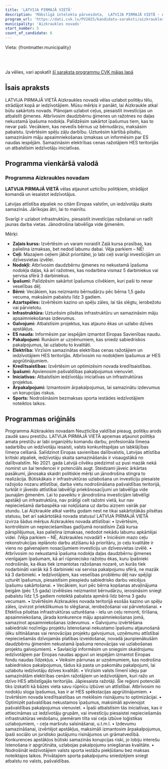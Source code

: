 ```yaml
---
title: 'LATVIJA PIRMAJĀ VIETĀ'
description: 'Mākslīgā intelekta pārveidota,  LATVIJA PIRMAJĀ VIETĀ - Aizkraukles novads programma vienkāršā valodā'
program_url: 'https://dati.cvk.lv/PV2025/kandidatu-saraksti/aizkraukles-novads/latvija-pirmaja-vieta'
municipality: 'Aizkraukles novads'
start_number: 5
count_of_candidate: 6
---
```



Vieta: {frontmatter.municipality}<br/>

<Badge text="Infrastruktūras uzlabošana" variant="note" size="small" /> <Badge text="Investīciju piesaiste" variant="note" size="small" /> <Badge text="Ģimeņu atbalsts" variant="note" size="small" /> <Badge text="Nekustamā īpašuma nodokļa atvieglojumi" variant="note" size="small" /> <Badge text="Enerģijas cenu samazināšana" variant="note" size="small" />

<br/><br/> 

<Card title='Šis ir mākslīga intelekta ģenerēts apraksts' icon='starlight'>
    Ja vēlies, vari apskatīt <a href={frontmatter.program_url} target='_blank'>šī saraksta programmu CVK mājas lapā</a>
    </Card>

## Īsais apraksts

LATVIJA PIRMAJĀ VIETĀ Aizkraukles novadā vēlas uzlabot politiķu tēlu, strādājot kopā ar iedzīvotājiem. Mūsu mērķis ir panākt, lai Aizkraukle atkal būtu sakārtots novads. Plānojam uzlabot ceļus, piesaistīt investīcijas un atbalstīt ģimenes. Atbrīvosim daudzbērnu ģimenes un ražotnes no daļas nekustamā īpašuma nodokļa. Palīdzēsim sakārtot īpašumus tiem, kas to nevar paši. Vecākiem, kas nevedīs bērnus uz bērnudārzu, maksāsim pabalstu. Izvērtēsim spēļu zāļu darbību. Uzturēsim kārtībā pilsētu, samazināsim māju apsaimniekošanas izmaksas un informēsim par ES naudas iespējām. Samazināsim elektrības cenas ražotājiem HES teritorijās un atbalstīsim iedzīvotāju iniciatīvas.

## Programma vienkāršā valodā

### Programma Aizkraukles novadam

**LATVIJA PIRMAJĀ VIETĀ** vēlas atjaunot uzticību politiķiem, strādājot komandā un iesaistot iedzīvotājus.

Latvijas attīstība atpaliek no citām Eiropas valstīm, un iedzīvotāju skaits samazinās. Jārīkojas ātri, lai to mainītu.

Svarīgi ir uzlabot infrastruktūru, piesaistīt investīcijas ražošanai un radīt jaunas darba vietas. Jānodrošina labvēlīga vide ģimenēm.

Mērķi:

*   **Zaļais kurss:** Izvērtēsim un varam noraidīt Zaļā kursa prasības, kas palielina izmaksas, bet nedod labumu dabai. Vēja parkiem – NĒ!
*   **Ceļi:** Mazajiem ceļiem jābūt prioritātei, jo labi ceļi svarīgi investīcijām un dzīvesvietas izvēlei.
*   **Nodokļi:** Atbrīvosim daudzbērnu ģimenes no nekustamā īpašuma nodokļa daļas, kā arī ražotnes, kas nodarbina vismaz 5 darbiniekus vai servisa sfērā 3 darbiniekus.
*   **Īpašumi:** Palīdzēsim sakārtot īpašumus cilvēkiem, kuri paši to nevar veselības dēļ.
*   **Bērni:** Vecākiem, kas neizmanto bērnudārzu pēc bērna 1,5 gadu vecuma, maksāsim pabalstu līdz 3 gadiem.
*   **Azartspēles:** Izvērtēsim kazino un spēļu zāles, lai tās slēgtu, ierobežotu vai pārvietotu.
*   **Infrastruktūra:** Uzturēsim pilsētas infrastruktūru un samazināsim māju apsaimniekošanas izdevumus.
*   **Galvojumi:** Atbalstīsim projektus, kas atjauno ēkas un uzlabo dzīves apstākļus.
*   **ES nauda:** Informēsim par iespējām izmantot Eiropas Savienības naudu.
*   **Pakalpojumi:** Runāsim ar uzņēmumiem, kas sniedz sabiedriskos pakalpojumus, lai uzlabotu to kvalitāti.
*   **Elektrība:** Virzīsim samazinātas elektrības cenas ražotājiem un iedzīvotājiem HES teritorijās. Atbrīvosim no nodokļiem īpašumus ar HES apgrūtinājumiem.
*   **Kredītsaistības:** Izvērtēsim un optimizēsim novada kredītsaistības.
*   **Īpašumi:** Apvienosim pašvaldības pakalpojumus vienuviet.
*   **Iniciatīvas:** Atbalstīsim iedzīvotāju iniciatīvas un infrastruktūras projektus.
*   **Ārpakalpojumi:** Izmantosim ārpakalpojumus, lai samazinātu izdevumus un korupcijas riskus.
*   **Sports:** Nodrošināsim bezmaksas sporta iestādes iedzīvotājiem noteiktos laikos.

## Programmas oriģināls

Programma Aizkraukles novadam
Neuzticība valdībai pieaug, politiķu arods zaudē savu prestižu. LATVIJA PIRMAJĀ VIETĀ apņemas atjaunot politiķa amata prestižu ar labi organizētu komandu darbu, profesionāla līmeņa sadarbību un iedzīvotāju iesaisti, valsts konkurētspējas un labklājības līmeņa celšanā.
Salīdzinot Eiropas savienības dalībvalstis, Latvijas attīstība kritiski atpaliek, iedzīvotāju skaita samazināšanās ir visaugstākā no dalībvalstīm. No 2021. gada Latvijā cilvēku piedzimst uz pusi mazāk nekā nomirst un šai tendencei ir potenciāls augt. Steidzami jāveic ārkārtas pasākumi, jānosaka skaidri politiskie mērķi un jānodrošina stingra to realizācija.
Būtiskākais ir infrastruktūras uzlabošana un investīciju piesaiste ražojošo nozaru attīstībai, darba vietu nodrošināšana pašvaldības teritorijā, turklāt ir jāveido attīstībai labvēlīgi priekšnosacījumi un labvēlīga vide jaunajām ģimenēm. Lai to paveiktu ir jānodrošina investīcijām labvēlīgi apstākļi un infrastruktūra, nav prātīgi celt ražotni vietā, kur nav nepieciešamā darbaspēka vai nokļūšana uz darbu aizņem vairāk par stundu.
Lai Aizkraukle atkal varētu godam nest ne tikai sakārtotākās pilsētas statusu, bet arī sakārtotākā novada statusu!
LATVIJA PIRMAJĀ VIETĀ izvirza šādus mērķus Aizkraukles novada attīstībai:
• Izvērtēsim, kontrolēsim un nepieciešamības gadījumā noraidīsim Zaļā kursa pārspīlējumus, kas palielina izmaksas, nedodot nekādu labumu apkārtējai videi. (Vēja parkiem – NĒ, Aizkraukles novadā!)
• Iniciēsim mazo ceļu rekonstrukcijas ieplānoto darbu atzīšanu kā prioritāru, jo ceļu kvalitāte ir viens no galvenajiem nosacījumiem investīciju un dzīvesvietas izvēlē.
• Atbrīvosim no nekustamā īpašuma nodokļa daļas daudzbērnu ģimenes vienīgajam īpašumam, kā arī rūpniecisko ražotņu ēkas, kuru īpašnieki nodrošinās, ka ēkas tiek izmantotas ražošanas nozarē, un kurās tiek nodarbināti vairāk kā 5 darbinieki vai servisa pakalpojumu sfērā, ne mazāk kā 3 darbinieki.
• Iedzīvotājiem, kas veselības problēmu dēļ nav spējīgi uzturēt īpašumus, piesaistīsim piespiedu sabiedrisko darbu veicējus īpašumu sakārtošanai.
• Vecākiem, kuri pēc bērna kopšanas atvaļinājuma beigām (pēc 1,5 gada) izvēlēsies neizmantot bērnudārzu, ierosināsim sniegt pabalstu līdz 1,5 gadiem noteiktā pabalsta apmērā līdz bērna 3 gadu vecumam.
• Izvērtēsim Aizkraukles novada teritorijā esošās kazino un spēļu zāles, izvirzot priekšlikumus to slēgšanai, ierobežošanai vai pārvietošanai.
• Efektīva pilsētas infrastruktūras uzturēšana - ielu un ceļu remonti, tīrīšana, apsaimniekošana, jārada konkurence māju apsaimniekošanas jomā, samazinot apsaimniekošanas izdevumus.
• Galvojumu izvērtēšana sabiedriski nozīmīgu projektu īstenošanai nekustamo īpašumu atjaunošanā (ēku siltināšanas vai renovācijas projektu galvojumus, uzņēmumu attīstībai nepieciešamās dzīvojamās platības izveidošanai, novadā jaunpienākušām daudzbērnu ģimenēm nekustamā īpašuma renovācijas vai uzlabošanas projektu galvojumiem).
• Savlaicīgi informēsim un sniegsim skaidrojumu iedzīvotājiem par Eiropas naudas apguvi un iespējām izmantot Eiropas fondu naudas līdzekļus.
• Veiksim pārrunas ar uzņēmumiem, kas nodrošina sabiedriskos pakalpojumus, tādus kā pasta un pakomātu pakalpojumi, lai uzlabotu iedzīvotāju dzīves kvalitāti.
• Virzīsim valsts līmenī ideju par samazinātām elektrības cenām ražotājiem un iedzīvotājiem, kuri ražo un dzīvo HES atbilstīgajās teritorijās. Jāpiesaista ražotāji. Šie reģioni potenciāli tiks izskatīti kā bāzes vieta savu rūpnīcu izbūvei un attīstībai. Atbrīvosim no nodokļu sloga īpašumus, kas ir ar HES spēkstacijas apgrūtinājumiem.
• Izvērtēsim novada kredītsaistības un meklēsim risinājumu to optimizācijai.
• Optimizēt pašvaldības nekustamos īpašumus, maksimāli apvienojot pašvaldības pakalpojumus vienuviet.
• Īpaši atbalstīsim tās iniciatīvas, kas ir attiecināmas uz iedzīvotāju grupām, vai investīciju piesaistei nepieciešamās infrastruktūras veidošanu, piemēram tilta vai ceļa izbūve loģistikas uzlabojumiem, - ceļa maršrutu saīsināšanai, u.t.m.l.
• Izdevumu samazināšanai, izvērtējot apstākļus, maksimāli izmantosim ārpakalpojumus, īpaši sociālo un juridisko jautājumu risinājumos un grāmatvedībā. Konkurences apstākļos būtiski samazinās korupcijas riski, jo lobiju interešu īstenošana ir apgrūtināta, uzlabojas pakalpojumu sniegšanas kvalitāte.
• Nodrošināt iedzīvotājiem valsts sporta iestāžu piekļūšanu bez maksas noteiktajos laikos. Privātajiem sporta pakalpojumu sniedzējiem sniegt atbalstu no valsts, pašvaldības.
